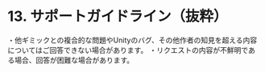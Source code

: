 # 13. サポートガイドライン（抜粋）
・他ギミックとの複合的な問題やUnityのバグ、その他作者の知見を超える内容についてはご回答できない場合があります。
・リクエストの内容が不鮮明である場合、回答が困難な場合があります。
